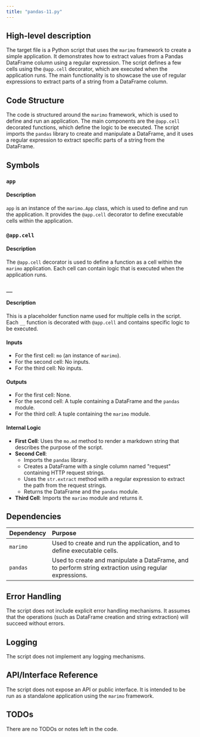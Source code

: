 ```yaml
---
title: "pandas-11.py"
---
```


## High-level description

The target file is a Python script that uses the `marimo` framework to create a simple application. It demonstrates how to extract values from a Pandas DataFrame column using a regular expression. The script defines a few cells using the `@app.cell` decorator, which are executed when the application runs. The main functionality is to showcase the use of regular expressions to extract parts of a string from a DataFrame column.

## Code Structure

The code is structured around the `marimo` framework, which is used to define and run an application. The main components are the `@app.cell` decorated functions, which define the logic to be executed. The script imports the `pandas` library to create and manipulate a DataFrame, and it uses a regular expression to extract specific parts of a string from the DataFrame.

## Symbols

### `app`
#### Description
`app` is an instance of the `marimo.App` class, which is used to define and run the application. It provides the `@app.cell` decorator to define executable cells within the application.

### `@app.cell`
#### Description
The `@app.cell` decorator is used to define a function as a cell within the `marimo` application. Each cell can contain logic that is executed when the application runs.

### `__`
#### Description
This is a placeholder function name used for multiple cells in the script. Each `__` function is decorated with `@app.cell` and contains specific logic to be executed.

#### Inputs
- For the first cell: `mo` (an instance of `marimo`).
- For the second cell: No inputs.
- For the third cell: No inputs.

#### Outputs
- For the first cell: None.
- For the second cell: A tuple containing a DataFrame and the `pandas` module.
- For the third cell: A tuple containing the `marimo` module.

#### Internal Logic
- **First Cell**: Uses the `mo.md` method to render a markdown string that describes the purpose of the script.
- **Second Cell**: 
  - Imports the `pandas` library.
  - Creates a DataFrame with a single column named "request" containing HTTP request strings.
  - Uses the `str.extract` method with a regular expression to extract the path from the request strings.
  - Returns the DataFrame and the `pandas` module.
- **Third Cell**: Imports the `marimo` module and returns it.

## Dependencies

| Dependency | Purpose |
|:-----------|:--------|
| `marimo`   | Used to create and run the application, and to define executable cells. |
| `pandas`   | Used to create and manipulate a DataFrame, and to perform string extraction using regular expressions. |

## Error Handling

The script does not include explicit error handling mechanisms. It assumes that the operations (such as DataFrame creation and string extraction) will succeed without errors.

## Logging

The script does not implement any logging mechanisms.

## API/Interface Reference

The script does not expose an API or public interface. It is intended to be run as a standalone application using the `marimo` framework.

## TODOs

There are no TODOs or notes left in the code.